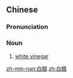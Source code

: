 ==Chinese==
{{zh-forms}}

===Pronunciation===
{{zh-pron
|m=báicù
|c=baak6 cou3
|mn=pe̍h-chhò͘
|cat=n
}}

===Noun===
{{zh-noun}}

# [[white vinegar]]

[[zh-min-nan:白醋]]
[[zh:白醋]]